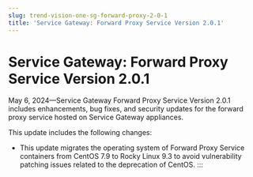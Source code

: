 ```yaml
---
slug: trend-vision-one-sg-forward-proxy-2-0-1
title: 'Service Gateway: Forward Proxy Service Version 2.0.1'
---
```

# Service Gateway: Forward Proxy Service Version 2.0.1

May 6, 2024—Service Gateway Forward Proxy Service Version 2.0.1 includes enhancements, bug fixes, and security updates for the forward proxy service hosted on Service Gateway appliances.

This update includes the following changes:

- This update migrates the operating system of Forward Proxy Service containers from CentOS 7.9 to Rocky Linux 9.3 to avoid vulnerability patching issues related to the deprecation of CentOS.
:::

